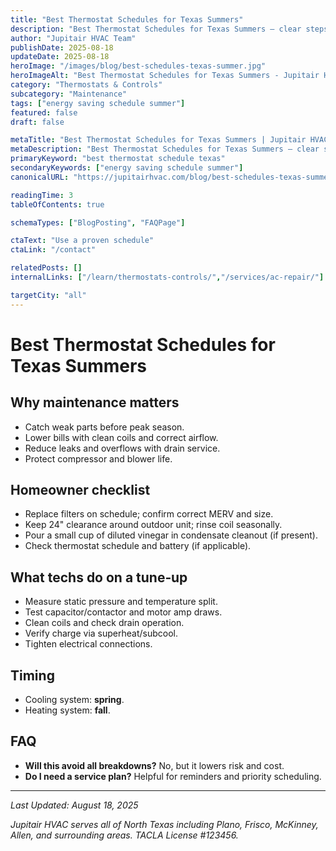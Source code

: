 ```yaml
---
title: "Best Thermostat Schedules for Texas Summers"
description: "Best Thermostat Schedules for Texas Summers — clear steps, practical detail, and when to call a pro in North Texas."
author: "Jupitair HVAC Team"
publishDate: 2025-08-18
updateDate: 2025-08-18
heroImage: "/images/blog/best-schedules-texas-summer.jpg"
heroImageAlt: "Best Thermostat Schedules for Texas Summers - Jupitair HVAC"
category: "Thermostats & Controls"
subcategory: "Maintenance"
tags: ["energy saving schedule summer"]
featured: false
draft: false

metaTitle: "Best Thermostat Schedules for Texas Summers | Jupitair HVAC"
metaDescription: "Best Thermostat Schedules for Texas Summers — clear steps, practical detail, and when to call a pro in North Texas."
primaryKeyword: "best thermostat schedule texas"
secondaryKeywords: ["energy saving schedule summer"]
canonicalURL: "https://jupitairhvac.com/blog/best-schedules-texas-summer"

readingTime: 3
tableOfContents: true

schemaTypes: ["BlogPosting", "FAQPage"]

ctaText: "Use a proven schedule"
ctaLink: "/contact"

relatedPosts: []
internalLinks: ["/learn/thermostats-controls/","/services/ac-repair/"]

targetCity: "all"
---
```



# Best Thermostat Schedules for Texas Summers



## Why maintenance matters
- Catch weak parts before peak season.
- Lower bills with clean coils and correct airflow.
- Reduce leaks and overflows with drain service.
- Protect compressor and blower life.



<BlogCTA variant="inline" />

## Homeowner checklist
- Replace filters on schedule; confirm correct MERV and size.
- Keep 24" clearance around outdoor unit; rinse coil seasonally.
- Pour a small cup of diluted vinegar in condensate cleanout (if present).
- Check thermostat schedule and battery (if applicable).


## What techs do on a tune‑up
- Measure static pressure and temperature split.
- Test capacitor/contactor and motor amp draws.
- Clean coils and check drain operation.
- Verify charge via superheat/subcool.
- Tighten electrical connections.


## Timing
- Cooling system: **spring**.
- Heating system: **fall**.


## FAQ
- **Will this avoid all breakdowns?** No, but it lowers risk and cost.
- **Do I need a service plan?** Helpful for reminders and priority scheduling.

---

<BlogCTA variant="end" />

*Last Updated: August 18, 2025*

*Jupitair HVAC serves all of North Texas including Plano, Frisco, McKinney, Allen, and surrounding areas. TACLA License #123456.*
